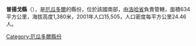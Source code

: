 {{Coord|3|52|12|S|80|5|24|W|display=title}}

'''普揚戈縣'''（{{lang-es|Cantón Puyango}}），是[[厄瓜多爾|厄瓜多爾]]的縣份，位於該國南部，由[[洛哈省|洛哈省]]負責管轄，面積634平方公里，海拔高度1,380米，2001年人口15,505，人口密度每平方公里24.46人。

{{厄瓜多爾縣份}}

[[Category:厄瓜多爾縣份|Category:厄瓜多爾縣份]]


{{Ecuador-geo-stub}}